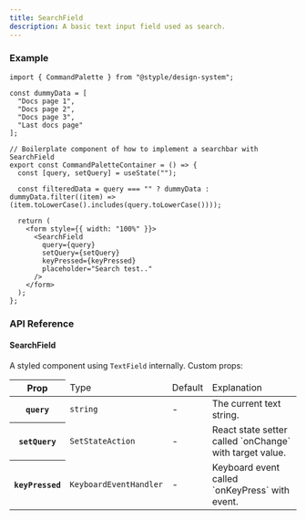 ```yaml
---
title: SearchField
description: A basic text input field used as search.
---
```


### Example

<Preview>
  <Container css={{ px: "$md" }}>
    <Searchbar />
  </Container>
</Preview>

```tsx outline=true
import { CommandPalette } from "@styple/design-system";

const dummyData = [
  "Docs page 1",
  "Docs page 2",
  "Docs page 3",
  "Last docs page"
];

// Boilerplate component of how to implement a searchbar with SearchField
export const CommandPaletteContainer = () => {
  const [query, setQuery] = useState("");

  const filteredData = query === "" ? dummyData : dummyData.filter((item) => (item.toLowerCase().includes(query.toLowerCase())));

  return (
    <form style={{ width: "100%" }}>
      <SearchField
        query={query}
        setQuery={setQuery}
        keyPressed={keyPressed}
        placeholder="Search test.."
      />
    </form>
  );
};
```

### API Reference

#### SearchField

A styled component using `TextField` internally. Custom props:

<Table>
  <Thead>
    <Tr>
      <Th>Prop</Th>
      <Td>Type</Td>
      <Td>Default</Td>
      <Td>Explanation</Td>
    </Tr>
  </Thead>
  <Tbody>
    <Tr>
      <Th>
        <Code>query</Code>
      </Th>
      <Td>
        <Code color="normal">string</Code>
      </Td>
      <Td>-</Td>
      <Td><Text>The current text string.</Text></Td>
    </Tr>
    <Tr>
      <Th>
        <Code>setQuery</Code>
      </Th>
      <Td>
        <Code color="normal">SetStateAction</Code>
      </Td>
      <Td>-</Td>
      <Td><Text>React state setter called `onChange` with target value.</Text></Td>
    </Tr>
    <Tr>
      <Th>
        <Code>keyPressed</Code>
      </Th>
      <Td>
        <Code color="normal">KeyboardEventHandler</Code>
      </Td>
      <Td>-</Td>
      <Td><Text>Keyboard event called `onKeyPress` with event.</Text></Td>
    </Tr>
  </Tbody>
</Table>
